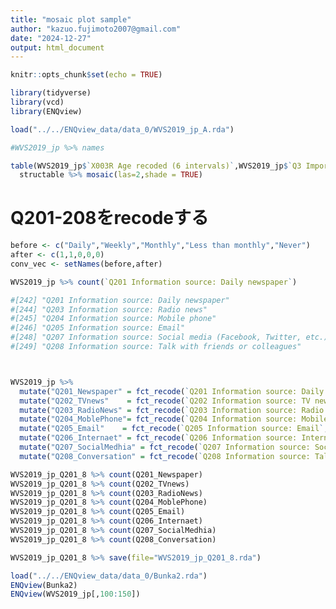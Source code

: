 ```yaml
---
title: "mosaic plot sample"
author: "kazuo.fujimoto2007@gmail.com"
date: "2024-12-27"
output: html_document
---
```


```r
knitr::opts_chunk$set(echo = TRUE)
```

```r
library(tidyverse)
library(vcd)
library(ENQview)
```


```r
load("../../ENQview_data/data_0/WVS2019_jp_A.rda")
```

```r
#WVS2019_jp %>% names
```

```r
table(WVS2019_jp$`X003R Age recoded (6 intervals)`,WVS2019_jp$`Q3 Important in life: Leisure time`) %>% 
  structable %>% mosaic(las=2,shade = TRUE)
```


# Q201-208をrecodeする

```r
before <- c("Daily","Weekly","Monthly","Less than monthly","Never")
after <- c(1,1,0,0,0)
conv_vec <- setNames(before,after)

WVS2019_jp %>% count(`Q201 Information source: Daily newspaper`)
```


```r
#[242] "Q201 Information source: Daily newspaper"                                                                              #[243] "Q202 Information source: TV news"                                                                                     
#[244] "Q203 Information source: Radio news"                                                                                
#[245] "Q204 Information source: Mobile phone"                                                                                
#[246] "Q205 Information source: Email"                                                                                      #[247] "Q206 Information source: Internet"                                                                                 
#[248] "Q207 Information source: Social media (Facebook, Twitter, etc.)"                                                      
#[249] "Q208 Information source: Talk with friends or colleagues"



WVS2019_jp %>% 
  mutate("Q201_Newspaper" = fct_recode(`Q201 Information source: Daily newspaper`,!!!conv_vec) ) %>% 
  mutate("Q202_TVnews"    = fct_recode(`Q202 Information source: TV news`,!!!conv_vec) ) %>% 
  mutate("Q203_RadioNews" = fct_recode(`Q203 Information source: Radio news`,!!!conv_vec) ) %>% 
  mutate("Q204_MoblePhone"= fct_recode(`Q204 Information source: Mobile phone`,!!!conv_vec) ) %>% 
  mutate("Q205_Email"    = fct_recode(`Q205 Information source: Email`,!!!conv_vec) ) %>% 
  mutate("Q206_Internaet" = fct_recode(`Q206 Information source: Internet`,!!!conv_vec) ) %>% 
  mutate("Q207_SocialMedhia" = fct_recode(`Q207 Information source: Social media (Facebook, Twitter, etc.)`,!!!conv_vec) ) %>% 
  mutate("Q208_Conversation" = fct_recode(`Q208 Information source: Talk with friends or colleagues`,!!!conv_vec) ) -> WVS2019_jp_Q201_8
```


```r
WVS2019_jp_Q201_8 %>% count(Q201_Newspaper)
WVS2019_jp_Q201_8 %>% count(Q202_TVnews)
WVS2019_jp_Q201_8 %>% count(Q203_RadioNews)
WVS2019_jp_Q201_8 %>% count(Q204_MoblePhone)
WVS2019_jp_Q201_8 %>% count(Q205_Email)
WVS2019_jp_Q201_8 %>% count(Q206_Internaet)
WVS2019_jp_Q201_8 %>% count(Q207_SocialMedhia)
WVS2019_jp_Q201_8 %>% count(Q208_Conversation)
```

```r
WVS2019_jp_Q201_8 %>% save(file="WVS2019_jp_Q201_8.rda")
```



```r
load("../../ENQview_data/data_0/Bunka2.rda")
ENQview(Bunka2)
ENQview(WVS2019_jp[,100:150])
```

